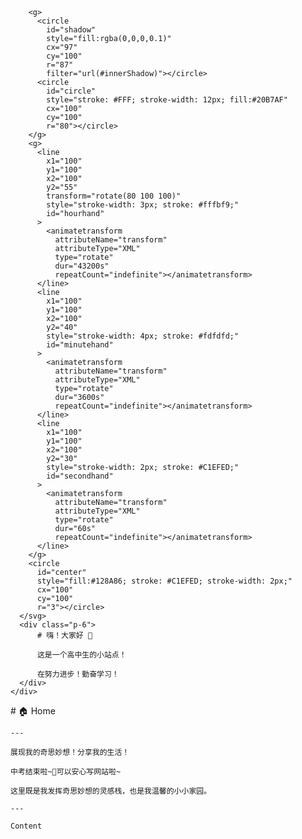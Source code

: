 
<BaseLayout PageID="home">
  <BaseCard title="home">
    <div class="flex">
      <svg width="200" height="200" class="clock">
        <filter id="innerShadow" x="-20%" y="-20%" width="140%" height="140%">
          <feGaussianBlur in="SourceGraphic" stdDeviation="3" result="blur"
          ></feGaussianBlur>
          <feOffset in="blur" dx="2.5" dy="2.5"></feOffset>
        </filter>

        <g>
          <circle
            id="shadow"
            style="fill:rgba(0,0,0,0.1)"
            cx="97"
            cy="100"
            r="87"
            filter="url(#innerShadow)"></circle>
          <circle
            id="circle"
            style="stroke: #FFF; stroke-width: 12px; fill:#20B7AF"
            cx="100"
            cy="100"
            r="80"></circle>
        </g>
        <g>
          <line
            x1="100"
            y1="100"
            x2="100"
            y2="55"
            transform="rotate(80 100 100)"
            style="stroke-width: 3px; stroke: #fffbf9;"
            id="hourhand"
          >
            <animatetransform
              attributeName="transform"
              attributeType="XML"
              type="rotate"
              dur="43200s"
              repeatCount="indefinite"></animatetransform>
          </line>
          <line
            x1="100"
            y1="100"
            x2="100"
            y2="40"
            style="stroke-width: 4px; stroke: #fdfdfd;"
            id="minutehand"
          >
            <animatetransform
              attributeName="transform"
              attributeType="XML"
              type="rotate"
              dur="3600s"
              repeatCount="indefinite"></animatetransform>
          </line>
          <line
            x1="100"
            y1="100"
            x2="100"
            y2="30"
            style="stroke-width: 2px; stroke: #C1EFED;"
            id="secondhand"
          >
            <animatetransform
              attributeName="transform"
              attributeType="XML"
              type="rotate"
              dur="60s"
              repeatCount="indefinite"></animatetransform>
          </line>
        </g>
        <circle
          id="center"
          style="fill:#128A86; stroke: #C1EFED; stroke-width: 2px;"
          cx="100"
          cy="100"
          r="3"></circle>
      </svg>
      <div class="p-6">
          # 嗨！大家好 👋

          这是一个高中生的小站点！

          在努力进步！勤奋学习！
      </div>
    </div>
  </BaseCard>

  <BaseCard title="home" image="">
    # 🏠 Home

    ---

    展现我的奇思妙想！分享我的生活！

    中考结束啦~🍎可以安心写网站啦~

    这里既是我发挥奇思妙想的灵感栈，也是我温馨的小小家园。

    ---

    Content

  <div class="grid grid-cols-2 gap-4">
    <LinkCard
        title="博客"
        desc="我的奇思妙想"
        badge=""
        url="https://blog.maresera.top/blog"
      />
    <LinkCard
        title="关于"
        desc="关于我/本站"
        badge=""
        url="https://blog.maresera.top/about"
      />
      <LinkCard
        title="项目"
        desc="我天马行空的实现"
        badge=""
        url="https://blog.maresera.top/project"
      />
      <LinkCard
        title="友链"
        desc="那些人，那些事"
        badge=""
        url="https://blog.maresera.top/friend"
      />
  </div>
      </BaseCard>
</BaseLayout>